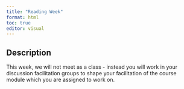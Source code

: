 ```yaml
---
title: "Reading Week"
format: html
toc: true
editor: visual
---
```


## Description

This week, we will not meet as a class - instead you will work in your discussion facilitation groups to shape your facilitation of the course module which you are assigned to work on.
